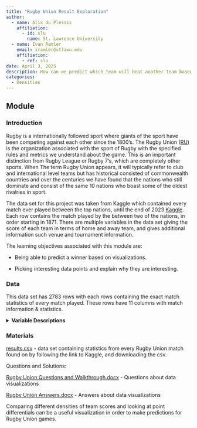 ```yaml
---
title: "Rugby Union Result Exploration"
author:
  - name: Alix du Plessis
    affiliation:
      - id: slu
        name: St. Lawrence University
  - name: Ivan Ramler
    email: iramler@stlawu.edu
    affiliation:
      - ref: slu
date: April 3, 2025
description: How can we predict which team will beat another team based on certain visualizations?
categories:
  - Densities
---
```


## Module

### Introduction

Rugby is a internationally followed sport where giants of the sport have been competing against each other since the 1800's. The Rugby Union ([RU](https://www.world.rugby/){target="_blank"}) is the organization associated with the sport of Rugby with the specified rules and metrics we understand about the game. This is an important distinction from Rugby League or Rugby 7's, which are completely other sports. When The term Rugby Union appears, it will typically refer to club and international level teams but has historical consisted of commonwealth countries and over the centuries we have found that the nations who still dominate and consist of the same 10 nations who boast some of the oldest rivalries in sport. 

The data set for this project was taken from Kaggle which contained every match ever played between the top nations, until the end of 2023 [Kaggle](https://www.kaggle.com/datasets/lylebegbie/international-rugby-union-results-from-18712022){target="_blank"}. Each row contains the match played by the between two of the nations, in order starting in 1871. There are multiple variables in the data set giving the score of each team in terms of home and away team, and gives additional information such venue and tournament information. 

::: {.callout-note collapse="true" title="Learning Objectives" appearance="minimal"}
The learning objectives associated with this module are:

-   Being able to predict a winner based on visualizations. 

-   Picking interesting data points and explain why they are interesting. 
:::

### Data

This data set has 2783 rows with each rows containing the exact match statistics of every match played. These rows have 11 columns with match information & statistics.

<details>

<summary><b>Variable Descriptions</b></summary>

| Variable       | Description                                                                   |
|--------------------------|----------------------------------------------|
| date           | YYYY/MM/DD                                                                    |
| home_team      | The Home Team in the contest                                                  |
| away_team      | The Away Team in the contest                                                  |
| home_score     | The score from the home team                                                  |
| away_score     | The score from the away team                                                  |
| competition    | Type of competition they played in                                            |
| stadium        | The stadium where the match was played                                        |
| city           | The city where the match was played                                           |
| country        | The country where the match was played                                        |
| neutral        | TRUE/FALSE whether the venue was neutral or not                               |
| world_cup      | TRUE/FALSE whether the match was a world cup match                            |



**Data Source**

The data is obtained from the Kaggle [Kaggle](https://www.kaggle.com/datasets/lylebegbie/international-rugby-union-results-from-18712022){target="_blank"}.

</details>

### Materials

[results.csv](results.csv) - data set containing statistics from every Rugby Union match found on by following the link to Kaggle, and downloading the csv. 

Questions and Solutions:

[Rugby Union Questions and Walkthrough.docx](Rugby%20Union%20Questions%20and%20Walkthrough.docx) - Questions about data visualizations

[Rugby Union Answers.docx](Rugby%20Union%20Answers.docx) - Answers about data visualizations


::: {.callout-note collapse="true" title="Conclusion" appearance="minimal"}
Comparing different densities of team scores and looking at point differentials can be a useful visualization in order to make
predictions for Rugby Union games. 
:::

